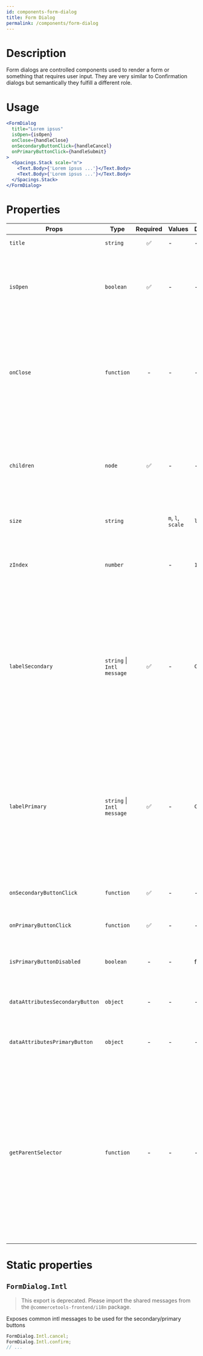 ```yaml
---
id: components-form-dialog
title: Form Dialog
permalink: /components/form-dialog
---
```


<PlaygroundController urlPath="form-dialog" />

# Description

Form dialogs are controlled components used to render a form or something that requires user input. They are very similar to Confirmation dialogs but semantically they fulfill a different role.

# Usage

```jsx
<FormDialog
  title="Lorem ipsus"
  isOpen={isOpen}
  onClose={handleClose}
  onSecondaryButtonClick={handleCancel}
  onPrimaryButtonClick={handleSubmit}
>
  <Spacings.Stack scale="m">
    <Text.Body>{'Lorem ipsus ...'}</Text.Body>
    <Text.Body>{'Lorem ipsus ...'}</Text.Body>
  </Spacings.Stack>
</FormDialog>
```

# Properties

| Props                           | Type                       | Required | Values            | Default   | Description                                                                                                                                                                                                                                                                                                 |
| ------------------------------- | -------------------------- | :------: | ----------------- | --------- | ----------------------------------------------------------------------------------------------------------------------------------------------------------------------------------------------------------------------------------------------------------------------------------------------------------- |
| `title`                         | `string`                   |    ✅    | -                 | -         | The title of the Form Dialog                                                                                                                                                                                                                                                                                |
| `isOpen`                        | `boolean`                  |    ✅    | -                 | -         | Indicates whether the dialog is open or closed. The parent component needs to manage this state                                                                                                                                                                                                             |
| `onClose`                       | `function`                 |    -     | -                 | -         | Called when the dialog closes (click on overlay, click on close button, press ESC). If the function is not provided, the modal cannot be closed by any of the listed options.                                                                                                                               |
| `children`                      | `node`                     |    ✅    | -                 | -         | Content rendered within the dialog. If the content is long in height (depending on the screen size) a scrollbar will appear                                                                                                                                                                                 |
| `size`                          | `string`                   |          | `m`, `l`, `scale` | `l`       | Horizontal width limit of the dialog card                                                                                                                                                                                                                                                                   |
| `zIndex`                        | `number`                   |          | -                 | `1000`    | The `z-index` value to be applied to the overlay container (useful if you have stacking modals)                                                                                                                                                                                                             |
| `labelSecondary`                | `string` \| `Intl message` |    ✅    | -                 | `Cancel`  | The label for the secondary button as a string, or as an intl-like message (`{ id, defaultMessage }`). The `FormDialog` exposes a static object `Intl` containing some common intl messages that are already translated                                                                                     |
| `labelPrimary`                  | `string` \| `Intl message` |    ✅    | -                 | `Confirm` | The label for the primary button as a string, or as an intl-like message (`{ id, defaultMessage }`). The `FormDialog` exposes a static object `Intl` containing some common intl messages that are already translated                                                                                       |
| `onSecondaryButtonClick`        | `function`                 |    ✅    | -                 | -         | Called when the secondary button is clicked                                                                                                                                                                                                                                                                 |
| `onPrimaryButtonClick`          | `function`                 |    ✅    | -                 | -         | Called when the primary button is clicked                                                                                                                                                                                                                                                                   |
| `isPrimaryButtonDisabled`       | `boolean`                  |    -     | -                 | false     | Indicates whether primary button is disabled or not                                                                                                                                                                                                                                                         |
| `dataAttributesSecondaryButton` | `object`                   |    -     | -                 | -         | Use this prop to pass `data-` attributes to the secondary button                                                                                                                                                                                                                                            |
| `dataAttributesPrimaryButton`   | `object`                   |    -     | -                 | -         | Use this prop to pass `data-` attributes to the primary button                                                                                                                                                                                                                                              |
| `getParentSelector`             | `function`                 |    -     | -                 | -         | The function should return an HTML element that will be used as the parent container to hold the modal DOM tree. If no function is provided, it's expected that an HTML element with the `id="parent-container"` is present in the DOM. In `NODE_ENV=test` environment, the default HTML element is `body`. |

# Static properties

## `FormDialog.Intl`

> This export is deprecated. Please import the shared messages from the `@commercetools-frontend/i18n` package.

Exposes common intl messages to be used for the secondary/primary buttons

```js
FormDialog.Intl.cancel;
FormDialog.Intl.confirm;
// ...
```

